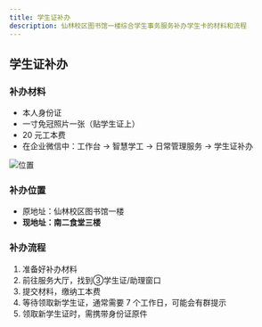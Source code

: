 ```yaml
---
title: 学生证补办
description: 仙林校区图书馆一楼综合学生事务服务补办学生卡的材料和流程
---
```


## 学生证补办
### 补办材料
- 本人身份证
- 一寸免冠照片一张（贴学生证上）
- 20 元工本费
- 在企业微信中：工作台 → 智慧学工 → 日常管理服务 → 学生证补办

![位置](@assets/docs/life/aroundschool/service/企业微信.jpg)

### 补办位置
- 原地址：仙林校区图书馆一楼
- **现地址：南二食堂三楼**

### 补办流程
1. 准备好补办材料
2. 前往服务大厅，找到③学生证/助理窗口
3. 提交材料，缴纳工本费
4. 等待领取新学生证，通常需要 7 个工作日，可能会有群提示
5. 领取新学生证时，需携带身份证原件